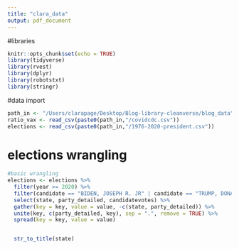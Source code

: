 ```yaml
---
title: "clara_data"
output: pdf_document
---
```


#libraries
```r
knitr::opts_chunk$set(echo = TRUE)
library(tidyverse)
library(rvest)
library(dplyr)
library(robotstxt)
library(stringr)
```

#data import
```r
path_in <- "/Users/clarapage/Desktop/Blog-library-cleanverse/blog_data"
ratio_vax <- read_csv(paste0(path_in,"/covidcdc.csv"))
elections <- read_csv(paste0(path_in,"/1976-2020-president.csv"))
```

# elections wrangling 
```r
#basic wrangling
elections <- elections %>%
  filter(year >= 2020) %>%
  filter(candidate == "BIDEN, JOSEPH R. JR" | candidate == "TRUMP, DONALD J.") %>%
  select(state, party_detailed, candidatevotes) %>%
  gather(key = key, value = value, -c(state, party_detailed)) %>%
  unite(key, c(party_detailed, key), sep = ".", remove = TRUE) %>%
  spread(key = key, value = value)


  str_to_title(state) 
```

